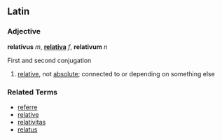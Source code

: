 ==Latin==
===Adjective===
'''relativus''' ''m'', '''[[relativa]]''' ''f'', '''relativum''' ''n''

First and second conjugation

# [[relative]], not [[absolute]]; connected to or depending on something else

===Related Terms===
*[[referre]]
*[[relative]]
*[[relativitas]]
*[[relatus]]